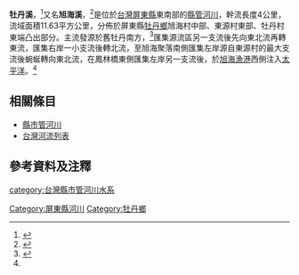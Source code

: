 {{About|[[台灣|台灣]][[屏東縣|屏東縣]][[牡丹鄉|牡丹鄉]]一條東流注入[[太平洋|太平洋]]的獨立水系|同鄉另一條西流注入[[四重溪|四重溪]]的河川|牡丹溪 (四重溪支流)}}
{{Infobox River
  | river_name      = 牡丹溪
  | other_name      = 旭海溪
  | image_name      = 
  | image_size      = 
  | caption         = 
  | origin          = 舊牡丹南方
  | mouth           = [[太平洋|太平洋]]
  | progression     = 
  | basin_countries = 
  | location        = [[屏東縣|屏東縣]][[牡丹鄉|牡丹鄉]]
  | length          = {{convert|4.00|km|mi|0}}
  | elevation       = 
  | mouth_elevation = 
  | discharge       = 
  | watershed       = {{convert|11.63|km2|sqmi|0}}
}}
'''牡丹溪'''，<ref name="臺灣堡圖">{{cite book |title=臺灣堡圖 |date=1904年 |publisher=臺灣總督府}}</ref>又名'''旭海溪'''，<ref name="牡丹鄉地圖">{{cite book |title=屏東縣牡丹鄉行政區域圖 |date=2005年11月 |publisher=中華民國內政部}}</ref>是位於[[台灣|台灣]][[屏東縣|屏東縣]]東南部的[[縣市管河川|縣管河川]]，幹流長度4公里，流域面積11.63平方公里，分佈於屏東縣[[牡丹鄉|牡丹鄉]]旭海村中部、東源村東部、牡丹村東端凸出部分。主流發源於舊牡丹南方，<ref>{{cite book |title=表18　縣(市)管河川 |date=2006年底 |publisher=經濟部水利署 |url=https://www-ws.wra.gov.tw/001/Upload/oldFile//media/13954/f-temp-attachment-071615562871.pdf |accessdate=2021-07-21 |archive-date=2021-07-21 |archive-url=https://web.archive.org/web/20210721151939/https://www-ws.wra.gov.tw/001/Upload/oldFile//media/13954/f-temp-attachment-071615562871.pdf |dead-url=no }}</ref>匯集源流區另一支流後先向東北流再轉東流，匯集右岸一小支流後轉北流，至旭海聚落南側匯集左岸源自東源村的最大支流後蜿蜒轉向東北流，在鳳林橋東側匯集左岸另一支流後，於[[旭海漁港|旭海漁港]]西側注入[[太平洋|太平洋]]。<ref name="牡丹鄉地圖"/>

==相關條目==
*[[縣市管河川|縣市管河川]]
*[[台灣河流列表|台灣河流列表]]

==參考資料及注釋==
<div class="references-small">
<references />
</div>

{{台灣河流}}
[[category:台灣縣市管河川水系|category:台灣縣市管河川水系]]
[[Category:屏東縣河川|Category:屏東縣河川]]
[[Category:牡丹鄉|Category:牡丹鄉]]